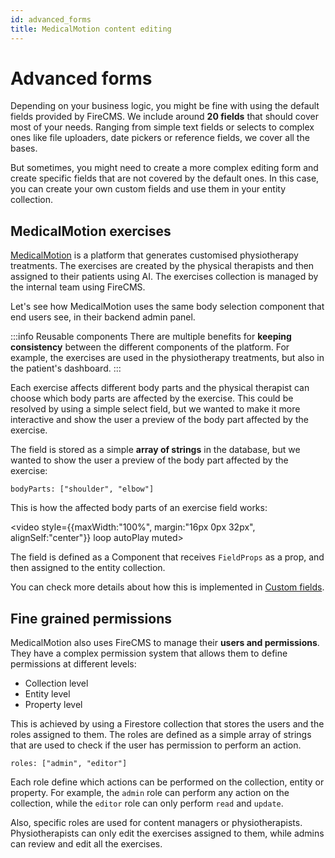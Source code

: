 ```yaml
---
id: advanced_forms
title: MedicalMotion content editing
---
```


# Advanced forms

Depending on your business logic, you might be fine with using the default
fields provided by FireCMS. We include around **20 fields** that should cover most
of your needs. Ranging from simple text fields or selects to complex ones like
file uploaders, date pickers or reference fields, we cover all the bases.

But sometimes, you might need to create a more complex editing form and create
specific fields that are not covered by the default ones. In this case, you can
create your own custom fields and use them in your entity collection.

## MedicalMotion exercises

[MedicalMotion](https://www.medicalmotion.com/) is a platform that generates
customised physiotherapy treatments.
The exercises are created by the physical therapists and then assigned to their
patients using AI. The exercises collection is managed by the internal team
using FireCMS.

Let's see how MedicalMotion uses the same body selection component
that end users see, in their backend admin panel.

:::info Reusable components
There are multiple benefits for **keeping consistency** between the different
components of the platform. For example, the exercises are used in the
physiotherapy treatments, but also in the patient's dashboard.
:::

Each exercise affects different body parts and the physical therapist can
choose which body parts are affected by the exercise. This could be
resolved by using a simple select field, but we wanted to make it more
interactive and show the user a preview of the body part affected by the
exercise.

The field is stored as a simple **array of strings** in the database, but we
wanted to show the user a preview of the body part affected by the exercise:

```
bodyParts: ["shoulder", "elbow"]
```

This is how the affected body parts of an exercise field works:

<video style={{maxWidth:"100%", margin:"16px 0px 32px", alignSelf:"center"}}
loop autoPlay muted>
<source src="/img/custom_fields_dark_wide.mp4" type="video/mp4"/>
</video>

The field is defined as a Component that receives `FieldProps` as a prop, and
then assigned to the entity collection.

You can check more details about how this is implemented
in [Custom fields](/docs/properties/custom_fields).

## Fine grained permissions

MedicalMotion also uses FireCMS to manage their **users and permissions**. They
have a complex permission system that allows them to define permissions at
different levels:

- Collection level
- Entity level
- Property level

This is achieved by using a Firestore collection that stores the users and
the roles assigned to them. The roles are defined as a simple array of strings
that are used to check if the user has permission to perform an action.

```
roles: ["admin", "editor"]
```

Each role define which actions can be performed on the collection, entity or
property. For example, the `admin` role can perform any action on the
collection, while the `editor` role can only perform `read` and `update`.

Also, specific roles are used for content managers or physiotherapists.
Physiotherapists can only edit the exercises assigned to them, while admins
can review and edit all the exercises.




